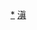 <div style="position: relative" class="center">
{{Image label begin|image=Administrative Division Qujing.png|width={{{1|395}}}|link=}} 
{{Image label|x=680|y=1670|scale={{{1|395}}}/1580|text=[[麒麟区|<span style="color: black;">'''麒麟区'''</span>]]}}
{{Image label|x=640|y=1260|scale={{{1|395}}}/1580|text=[[沾益区|<span style="color: black;">'''沾益区'''</span>]]}}
{{Image label|x=330|y=1660|scale={{{1|395}}}/1580|text=[[马龙区|<span style="color: black;">'''马龙区'''</span>]]}}
{{Image label|x=540|y=1970|scale={{{1|395}}}/1580|text=[[陆良县|<span style="color: black;">'''陆良县'''</span>]]}}
{{Image label|x=860|y=2320|scale={{{1|395}}}/1580|text=[[师宗县|<span style="color: black;">'''师宗县'''</span>]]}}
{{Image label|x=1110|y=2060|scale={{{1|395}}}/1580|text=[[罗平县|<span style="color: black;">'''罗平县'''</span>]]}}
{{Image label|x=1090|y=1580|scale={{{1|395}}}/1580|text=[[富源县|<span style="color: black;">'''富源县'''</span>]]}}
{{Image label|x=300|y=590|scale={{{1|395}}}/1580|text=[[会泽县|<span style="color: black;">'''会泽县'''</span>]]}}
{{Image label|x=900|y=760|scale={{{1|395}}}/1580|text=[[宣威市|<span style="color: black;">'''宣威市'''</span>]]}}
</div>
<noinclude>
[[Category:曲靖行政区划|*]]
[[Category:中华人民共和国地级行政区划图|滇]]
</noinclude>